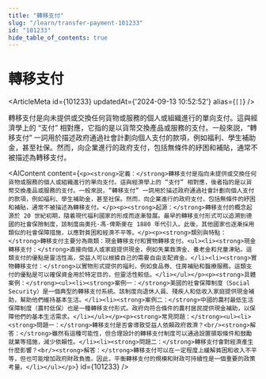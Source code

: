 ```yaml
---
title: "轉移支付"
slug: "/learn/transfer-payment-101233"
id: "101233"
hide_table_of_contents: true
---
```



# 轉移支付

<ArticleMeta id={101233} updatedAt={'2024-09-13 10:52:52'} alias={`[]`} />
<div className='border-solid border-b border-t-0 my-4 border-[var(--ifm-color-gray-300)]' />

轉移支付是向未提供或交換任何貨物或服務的個人或組織進行的單向支付。這與經濟學上的 “支付” 相對應，它指的是以貨幣交換產品或服務的支付。一般來説，“轉移支付” 一詞用於描述政府通過社會計劃向個人支付的款項，例如福利、學生補助金，甚至社保。然而，向企業進行的政府支付，包括無條件的紓困和補貼，通常不被描述為轉移支付。

<AIContent content={`<p><strong>定義：</strong>轉移支付是指向未提供或交換任何貨物或服務的個人或組織進行的單向支付。這與經濟學上的 “支付” 相對應，後者指的是以貨幣交換產品或服務的支付。一般來説，“轉移支付” 一詞用於描述政府通過社會計劃向個人支付的款項，例如福利、學生補助金，甚至社保。然而，向企業進行的政府支付，包括無條件的紓困和補貼，通常不被描述為轉移支付。</p><p><strong>起源：</strong>轉移支付的概念起源於 20 世紀初期，隨着現代福利國家的形成而逐漸發展。最早的轉移支付形式可以追溯到德國的社會保險制度，該制度由奧托·馮·俾斯麥在 1880 年代引入。此後，其他國家也逐漸採用類似的社會保障措施，以應對貧困和經濟不平等。</p><p><strong>類別與特點：</strong>轉移支付主要分為兩類：現金轉移支付和實物轉移支付。<ul><li><strong>現金轉移支付：</strong>直接向個人或家庭提供現金，例如失業救濟金、養老金和兒童津貼。這類支付的優點是靈活性高，受益人可以根據自己的需要自由支配資金。</li><li><strong>實物轉移支付：</strong>以實物形式提供的福利，例如食品券、住房補貼和醫療服務。這類支付的優點是可以確保資金用於特定目的，但靈活性較低。</li></ul></p><p><strong>具體案例：</strong><ul><li><strong>案例一：</strong>美國的社會保障制度（Social Security）是一個典型的轉移支付系統。該制度向退休人員、殘疾人和低收入家庭提供現金補助，幫助他們維持基本生活。</li><li><strong>案例二：</strong>中國的農村最低生活保障制度（農村低保）也是一種轉移支付形式。政府向符合條件的農村居民提供現金補助，以保障他們的基本生活需求。</li></ul></p><p><strong>常見問題：</strong><ul><li><strong>問題一：</strong>轉移支付是否會導致受益人依賴政府救濟？<br/><strong>解答：</strong>雖然有這種可能性，但合理設計的轉移支付制度可以通過設置領取條件和鼓勵就業等措施，減少依賴性。</li><li><strong>問題二：</strong>轉移支付會對經濟產生什麼影響？<br/><strong>解答：</strong>轉移支付可以在一定程度上緩解貧困和收入不平等，但也可能增加政府財政負擔。因此，平衡轉移支付的規模和財政可持續性是一個重要的政策考量。</li></ul></p>`} id={101233} />
